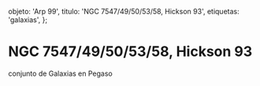 
  objeto: 'Arp 99',
  titulo: 'NGC 7547/49/50/53/58, Hickson 93',
  etiquetas: 'galaxias',
};

# NGC 7547/49/50/53/58, Hickson 93

<Imagen
  src="registro/arp-99_20121200_1_arp99.jpg"
  fecha="20121200"
/>

 conjunto de Galaxias en Pegaso